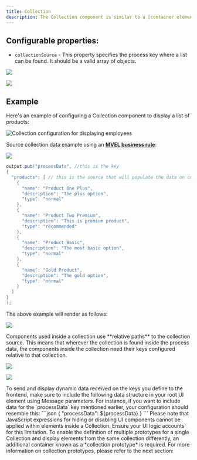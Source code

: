 ```yaml
---
title: Collection
description: The Collection component is similar to a [container element](../root-components/container), allowing you to iterate through a list of elements and display them according to their configuration.
---
```


## Configurable properties:

* `collectionSource` - This property specifies the process key where a list can be found. It should be a valid array of objects.

![](https://s3.eu-west-1.amazonaws.com/docx.flowx.ai/release34/collection_source_key1.png)

![](https://s3.eu-west-1.amazonaws.com/docx.flowx.ai/release34/%20collection_source_key.png)

## Example

Here's an example of configuring a Collection component to display a list of products:

![Collection configuration for displaying employees](https://s3.eu-west-1.amazonaws.com/docx.flowx.ai/release34/collection_example.png)

Source collection data example using an [**MVEL business rule**](../../../actions/business-rule-action/business-rule-action):

<Frame>

![](https://s3.eu-west-1.amazonaws.com/docx.flowx.ai/release34/collection_mvel.png)

</Frame>

```java
output.put("processData", //this is the key
{
  "products": [ // this is the source that will populate the data on collection
    {
      "name": "Product One Plus",
      "description": "The plus option",
      "type": "normal"
    },
    {
      "name": "Product Two Premium",
      "description": "This is premium product",
      "type": "recommended"
    },
    {
      "name": "Product Basic",
      "description": "The most basic option",
      "type": "normal"
    },
    {
      "name": "Gold Product",
      "description": "The gold option",
      "type": "normal"
    }
  ]
}
);
```

The above example will render as follows:

![](https://s3.eu-west-1.amazonaws.com/docx.flowx.ai/release34/render_collection.gif)

<Info>
Components used inside a collection use **relative paths** to the collection source. This means that wherever the collection is found inside the process data, the components inside the collection need their keys configured relative to that collection.

![](https://s3.eu-west-1.amazonaws.com/docx.flowx.ai/release34/collection_relative_key.png)

![](https://s3.eu-west-1.amazonaws.com/docx.flowx.ai/release34/collection_key_rule.png)
</Info>

<Warning>
To send and display dynamic data received on the keys you define to the frontend, make sure to include the following data structure in your root UI element using Message parameters. For instance, if you want to include data for the `processData` key mentioned earlier, your configuration should resemble this:
```json
{
  "processData": ${processData}
}
```
</Warning>

<Tip> 
Please note that JavaScript expressions for hiding or disabling UI components cannot be applied within elements inside a Collection. Ensure your UI logic accounts for this limitation. 
</Tip>

<Tip>
To enable the definition of multiple prototypes for a single Collection and display elements from the same collection differently, an additional container known as a *collection prototype* is required. For more information on collection prototypes, please refer to the next section:
</Tip>

<Card title= "Collection prototype" href="/3.x/docs/building-blocks/ui-designer/ui-component-types/collection/collection_prototype" icon="link">
</Card>